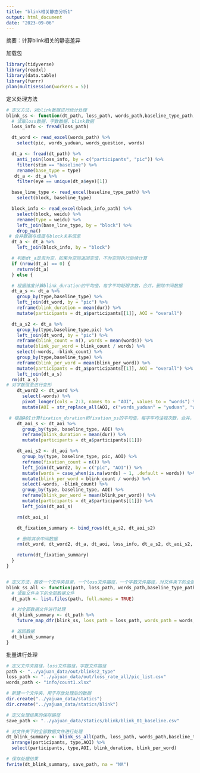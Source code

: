```yaml
---
title: "blink相关静态分析1"
output: html_document
date: "2023-09-06"
---
```

摘要：计算blink相关的静态差异

加载包
```r
library(tidyverse)
library(readxl)
library(data.table)
library(furrr)
plan(multisession(workers = 5))
```

定义处理方法
```r
# 定义方法，对blink数据进行统计处理
blink_ss <- function(dt_path, loss_path, words_path,baseline_type_path, block_info_path) {
  # 读取loss数据，字数数据，blink数据
  loss_info <- fread(loss_path)

  dt_word <- read_excel(words_path) %>%
    select(pic, words_yuduan, words_question, words)

  dt_a <- fread(dt_path) %>%
    anti_join(loss_info, by = c("participants", "pic")) %>%
    filter(stim == "baseline") %>%
    rename(base_type = type)
   dt_a <- dt_a %>%
    filter(eye == unique(dt_a$eye)[1])

  base_line_type <- read_excel(baseline_type_path) %>%
    select(block, baseline_type)

  block_info <- read_excel(block_info_path) %>%
    select(block, weidu) %>%
    rename(type = weidu) %>%
    left_join(base_line_type, by = "block") %>%
    drop_na()
 # 合并数据与维度与block关系信息
  dt_a <- dt_a %>%
    left_join(block_info, by = "block")

  # 判断dt_a是否为空，如果为空则返回空值，不为空则执行后续计算
  if (nrow(dt_a) == 0) {
    return(dt_a)
  } else {

  # 根据维度计算blink_duration的平均值，每字平均眨眼次数，合并，删除中间数据
  dt_a_s <- dt_a %>%
    group_by(type,baseline_type) %>%
    left_join(dt_word, by = "pic") %>%
    reframe(blink_duration = mean(dur)) %>%
    mutate(participants = dt_a$participants[[1]], AOI = "overall")

  dt_a_s2 <- dt_a %>%
    group_by(type,baseline_type,pic) %>%
    left_join(dt_word, by = "pic") %>%
    reframe(blink_count = n(), words = mean(words)) %>%
    mutate(blink_per_word = blink_count / words) %>%
    select(-words, -blink_count) %>%
    group_by(type,baseline_type) %>%
    reframe(blink_per_word = mean(blink_per_word)) %>%
    mutate(participants = dt_a$participants[[1]], AOI = "overall") %>%
    left_join(dt_a_s) 
  rm(dt_a_s)
# 对字数信息进行变形
    dt_word2 <- dt_word %>%
      select(-words) %>%
      pivot_longer(cols = 2:3, names_to = "AOI", values_to = "words") %>%
      mutate(AOI = str_replace_all(AOI, c("words_yuduan" = "yuduan", "words_question" = "question")))

 # 根据AOI计算fixation_duration和fixation_ps的平均值，每字平均注视次数，合并，删除中间数据
    dt_aoi_s <- dt_aoi %>%
      group_by(type, baseline_type, AOI) %>%
      reframe(blink_duration = mean(dur)) %>%
      mutate(participants = dt_a$participants[[1]])

    dt_aoi_s2 <- dt_aoi %>%
      group_by(type, baseline_type, pic, AOI) %>%
      reframe(fixation_count = n()) %>%
      left_join(dt_word2, by = c("pic", "AOI")) %>%
      mutate(words = case_when(is.na(words) ~ 1, .default = words)) %>%
      mutate(blink_per_word = blink_count / words) %>%
      select(-words, -blink_count) %>%
      group_by(type, baseline_type, AOI) %>%
      reframe(blink_per_word = mean(blink_per_word)) %>%
      mutate(participants = dt_a$participants[[1]]) %>%
      left_join(dt_aoi_s)

    rm(dt_aoi_s)

    dt_fixation_summary <- bind_rows(dt_a_s2, dt_aoi_s2)

    # 删除其余中间数据
    rm(dt_word, dt_word2, dt_a, dt_aoi, loss_info, dt_a_s2, dt_aoi_s2, base_line_type, block_info)

    return(dt_fixation_summary)
  }
}


# 定义方法，接收一个文件夹目录，一个loss文件路径，一个字数文件路径，对文件夹下的全部数据文件通过blink_ss函数进行处理，返回一个合并的数据。
blink_ss_all <- function(path, loss_path, words_path,baseline_type_path, block_info_path) {
  # 读取文件夹下的全部数据文件
  dt_path <- list.files(path, full.names = TRUE)

  # 对全部数据文件进行处理
  dt_blink_summary <- dt_path %>%
    future_map_dfr(blink_ss, loss_path = loss_path, words_path = words_path,baseline_type_path = baseline_type_path, block_info_path = block_info_path)

  # 返回数据
  dt_blink_summary
}
```

批量进行处理
```r
# 定义文件夹路径，loss文件路径，字数文件路径
path <- "../yajuan_data/out/blinks2_type"
loss_path <- "../yajuan_data/out/loss_rate_all/pic_list.csv"
words_path <- "info/count1.xlsx"

# 新建一个文件夹，用于存放处理后的数据
dir.create("../yajuan_data/statics")
dir.create("../yajuan_data/statics/blink")

# 定义处理结果的保存路径
save_path <- "../yajuan_data/statics/blink/blink_01_baseline.csv"

# 对文件夹下的全部数据文件进行处理
dt_blink_summary <- blink_ss_all(path, loss_path, words_path,baseline_type_path, block_info_path) %>%
  arrange(participants, type,AOI) %>%
  select(participants, type,AOI, blink_duration, blink_per_word)

# 保存处理结果
fwrite(dt_blink_summary, save_path, na = "NA")
```



